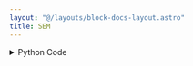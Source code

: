 ```yaml
---
layout: "@/layouts/block-docs-layout.astro"
title: SEM
---
```



<PythonDocsDisplay docstring={docstring} />
<AppDisplay app={app} client:visible />

<details>
<summary>Python Code</summary>
```python
from flojoy import OrderedPair, flojoy, Matrix, Scalar
import numpy as np
from collections import namedtuple
from typing import Literal

import scipy.stats


@flojoy
def SEM(
    default: OrderedPair | Matrix,
    axis: int = 0,
    ddof: int = 1,
    nan_policy: str = "propagate",
) -> OrderedPair | Matrix | Scalar:
    """The SEM node is based on a numpy or scipy function.

    The description of that function is as follows:

        Compute the standard error of the mean.

        Calculate the standard error of the mean (or standard error of measurement) of the values in the input array.

    Parameters
    ----------
    a : array_like
        An array containing the values for which the standard error is returned.
    axis : int or None, optional
        Axis along which to operate.
        Default is 0.
        If None, compute over the whole array 'a'.
    ddof : int, optional
        Delta degrees-of-freedom. How many degrees of freedom to adjust
        for bias in limited samples relative to the population estimate of variance.
        Defaults to 1.
    nan_policy : {'propagate', 'raise', 'omit'}, optional
        Defines how to handle when input contains nan.
        The following options are available (default is 'propagate'):
        'propagate' : returns nan
        'raise' : raises an error
        'omit' : performs the calculations ignoring nan values

    Returns
    -------
    DataContainer
        type 'ordered pair', 'scalar', or 'matrix'
    """

    result = scipy.stats.sem(
        a=default.y,
        axis=axis,
        ddof=ddof,
        nan_policy=nan_policy,
    )

    if isinstance(result, np.ndarray):
        result = OrderedPair(x=default.x, y=result)
    else:
        assert isinstance(
            result, np.number | float | int
        ), f"Expected np.number, float or int for result, got {type(result)}"
        result = Scalar(c=float(result))

    return result

```
[Find this Flojoy Block on GitHub](https://github.com/flojoy-ai/blocks/blob/main/blocks/SCIPY/STATS/SEM/SEM.py)
</details>


## Example
